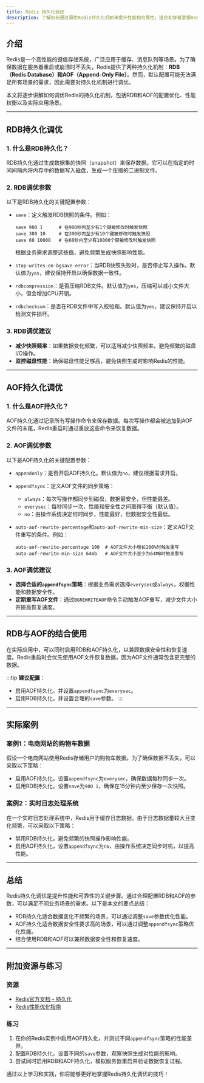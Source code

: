 ```yaml
---
title: Redis 持久化调优
description: 了解如何通过调优Redis持久化机制来提升性能和可靠性，适合初学者掌握Redis持久化的优化技巧。
---
```


## 介绍

Redis是一个高性能的键值存储系统，广泛应用于缓存、消息队列等场景。为了确保数据在服务器重启或崩溃时不丢失，Redis提供了两种持久化机制：**RDB（Redis Database）**和**AOF（Append-Only File）**。然而，默认配置可能无法满足所有场景的需求，因此需要对持久化机制进行调优。

本文将逐步讲解如何调优Redis的持久化机制，包括RDB和AOF的配置优化、性能权衡以及实际应用场景。

---

## RDB持久化调优

### 1. 什么是RDB持久化？

RDB持久化通过生成数据集的快照（snapshot）来保存数据。它可以在指定的时间间隔内将内存中的数据写入磁盘，生成一个压缩的二进制文件。

### 2. RDB调优参数

以下是RDB持久化的关键配置参数：

- `save`：定义触发RDB快照的条件。例如：
  ```plaintext
  save 900 1      # 在900秒内至少有1个键被修改时触发快照
  save 300 10     # 在300秒内至少有10个键被修改时触发快照
  save 60 10000   # 在60秒内至少有10000个键被修改时触发快照
  ```
  根据业务需求调整这些值，避免频繁生成快照影响性能。

- `stop-writes-on-bgsave-error`：当RDB快照失败时，是否停止写入操作。默认值为`yes`，建议保持开启以确保数据一致性。

- `rdbcompression`：是否压缩RDB文件。默认值为`yes`，压缩可以减小文件大小，但会增加CPU开销。

- `rdbchecksum`：是否在RDB文件中写入校验和。默认值为`yes`，建议保持开启以检测文件损坏。

### 3. RDB调优建议

- **减少快照频率**：如果数据变化频繁，可以适当减少快照频率，避免频繁的磁盘I/O操作。
- **监控磁盘性能**：确保磁盘性能足够高，避免快照生成时影响Redis的性能。

---

## AOF持久化调优

### 1. 什么是AOF持久化？

AOF持久化通过记录所有写操作命令来保存数据。每次写操作都会被追加到AOF文件的末尾，Redis重启时通过重放这些命令来恢复数据。

### 2. AOF调优参数

以下是AOF持久化的关键配置参数：

- `appendonly`：是否开启AOF持久化。默认值为`no`，建议根据需求开启。
- `appendfsync`：定义AOF文件的同步策略：
  - `always`：每次写操作都同步到磁盘，数据最安全，但性能最差。
  - `everysec`：每秒同步一次，性能和安全性之间取得平衡（默认值）。
  - `no`：由操作系统决定何时同步，性能最好，但数据安全性最低。

- `auto-aof-rewrite-percentage`和`auto-aof-rewrite-min-size`：定义AOF文件重写的条件。例如：
  ```plaintext
  auto-aof-rewrite-percentage 100  # AOF文件大小增长100%时触发重写
  auto-aof-rewrite-min-size 64mb   # AOF文件大小至少为64MB时触发重写
  ```

### 3. AOF调优建议

- **选择合适的`appendfsync`策略**：根据业务需求选择`everysec`或`always`，权衡性能和数据安全性。
- **定期重写AOF文件**：通过`BGREWRITEAOF`命令手动触发AOF重写，减少文件大小并提高恢复速度。

---

## RDB与AOF的结合使用

在实际应用中，可以同时启用RDB和AOF持久化，以兼顾数据安全性和恢复速度。Redis重启时会优先使用AOF文件恢复数据，因为AOF文件通常包含更完整的数据。

:::tip
**建议配置**：
- 启用AOF持久化，并设置`appendfsync`为`everysec`。
- 启用RDB持久化，并设置合理的`save`参数。
:::

---

## 实际案例

### 案例1：电商网站的购物车数据

假设一个电商网站使用Redis存储用户的购物车数据。为了确保数据不丢失，可以采取以下策略：
- 启用AOF持久化，设置`appendfsync`为`everysec`，确保数据每秒同步一次。
- 启用RDB持久化，设置`save`为`900 1`，确保在15分钟内至少保存一次快照。

### 案例2：实时日志处理系统

在一个实时日志处理系统中，Redis用于缓存日志数据。由于日志数据量较大且变化频繁，可以采取以下策略：
- 禁用RDB持久化，避免频繁的快照操作影响性能。
- 启用AOF持久化，设置`appendfsync`为`no`，由操作系统决定同步时机，以提高性能。

---

## 总结

Redis持久化调优是提升性能和可靠性的关键步骤。通过合理配置RDB和AOF的参数，可以满足不同业务场景的需求。以下是本文的要点总结：
- RDB持久化适合数据变化不频繁的场景，可以通过调整`save`参数优化性能。
- AOF持久化适合数据安全性要求高的场景，可以通过调整`appendfsync`策略优化性能。
- 结合使用RDB和AOF可以兼顾数据安全性和恢复速度。

---

## 附加资源与练习

### 资源
- [Redis官方文档 - 持久化](https://redis.io/topics/persistence)
- [Redis性能优化指南](https://redis.io/topics/benchmarks)

### 练习
1. 在你的Redis实例中启用AOF持久化，并测试不同`appendfsync`策略的性能差异。
2. 配置RDB持久化，设置不同的`save`参数，观察快照生成对性能的影响。
3. 尝试同时启用RDB和AOF持久化，模拟服务器重启并验证数据恢复过程。

通过以上学习和实践，你将能够更好地掌握Redis持久化调优的技巧！